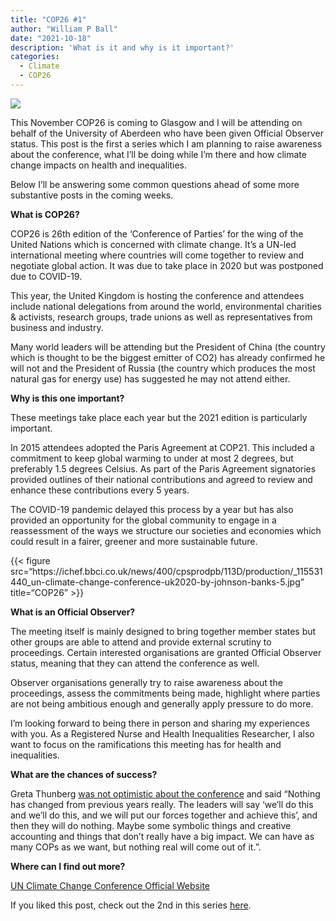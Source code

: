 ---
title: "COP26 #1"
author: "William P Ball"
date: "2021-10-18"
description: 'What is it and why is it important?'
categories:
  - Climate
  - COP26
---

![](glasgow.jpg)

This November COP26 is coming to Glasgow and I will be attending on behalf of the University of Aberdeen who have been given Official Observer status. This post is the first a series which I am planning to raise awareness about the conference, what I'll be doing while I'm there and how climate change impacts on health and inequalities.

Below I'll be answering some common questions ahead of some more substantive posts in the coming weeks.

**What is COP26?**

COP26 is 26th edition of the 'Conference of Parties' for the wing of the United Nations which is concerned with climate change. It's a UN-led international meeting where countries will come together to review and negotiate global action. It was due to take place in 2020 but was postponed due to COVID-19.

This year, the United Kingdom is hosting the conference and attendees include national delegations from around the world, environmental charities & activists, research groups, trade unions as well as representatives from business and industry.

Many world leaders will be attending but the President of China (the country which is thought to be the biggest emitter of CO2) has already confirmed he will not and the President of Russia (the country which produces the most natural gas for energy use) has suggested he may not attend either.

**Why is this one important?**

These meetings take place each year but the 2021 edition is particularly important.

In 2015 attendees adopted the Paris Agreement at COP21. This included a commitment to keep global warming to under at most 2 degrees, but preferably 1.5 degrees Celsius. As part of the Paris Agreement signatories provided outlines of their national contributions and agreed to review and enhance these contributions every 5 years.

The COVID-19 pandemic delayed this process by a year but has also provided an opportunity for the global community to engage in a reassessment of the ways we structure our societies and economies which could result in a fairer, greener and more sustainable future. 

{{< figure src="https://ichef.bbci.co.uk/news/400/cpsprodpb/113D/production/_115531440_un-climate-change-conference-uk2020-by-johnson-banks-5.jpg" title="COP26" >}}

**What is an Official Observer?**

The meeting itself is mainly designed to bring together member states but other groups are able to attend and provide external scrutiny to proceedings. Certain interested organisations are granted Official Observer status, meaning that they can attend the conference as well.

Observer organisations generally try to raise awareness about the proceedings, assess the commitments being made, highlight where parties are not being ambitious enough and generally apply pressure to do more.

I'm looking forward to being there in person and sharing my experiences with you. As a Registered Nurse and Health Inequalities Researcher, I also want to focus on the ramifications this meeting has for health and inequalities.

**What are the chances of success?**

Greta Thunberg [was not optimistic about the conference](https://www.theguardian.com/environment/ng-interactive/2021/sep/25/greta-thunberg-i-really-see-the-value-of-friendship-apart-from-the-climate-almost-nothing-else-matters) and said "Nothing has changed from previous years really. The leaders will say 'we'll do this and we'll do this, and we will put our forces together and achieve this', and then they will do nothing. Maybe some symbolic things and creative accounting and things that don't really have a big impact. We can have as many COPs as we want, but nothing real will come out of it.".

**Where can I find out more?**

[UN Climate Change Conference Official Website](https://ukcop26.org/)


If you liked this post, check out the 2nd in this series [here](https://wpball.com/post/cop26-2/).
